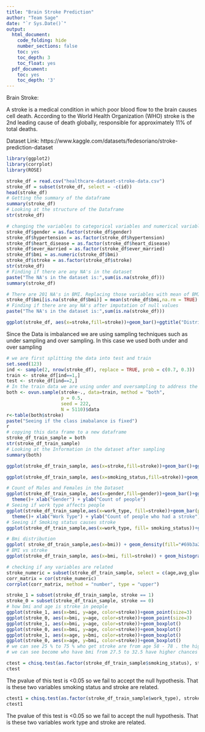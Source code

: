 ```yaml
---
title: "Brain Stroke Prediction"
author: "Team Sage"
date: "`r Sys.Date()`"
output:
  html_document:
    code_folding: hide
    number_sections: false
    toc: yes
    toc_depth: 3
    toc_float: yes
  pdf_document:
    toc: yes
    toc_depth: '3'
---
```



Brain Stroke:

A stroke is a medical condition in which poor blood flow to the brain causes cell death. According to the World Health Organization (WHO) stroke is the 2nd leading cause of death globally, responsible for approximately 11% of total deaths.

Dataset Link: https://www.kaggle.com/datasets/fedesoriano/stroke-prediction-dataset
```r
library(ggplot2)
library(corrplot)
library(ROSE)
```

```r
stroke_df = read.csv("healthcare-dataset-stroke-data.csv")
stroke_df = subset(stroke_df, select = -c(id))
head(stroke_df)
# Getting the summary of the dataframe
summary(stroke_df)
# Looking at the structure of the Dataframe
str(stroke_df)
```
```r
# changing the variables to categorical variables and numerical variables
stroke_df$gender = as.factor(stroke_df$gender)
stroke_df$hypertension = as.factor(stroke_df$hypertension)
stroke_df$heart_disease = as.factor(stroke_df$heart_disease)
stroke_df$ever_married = as.factor(stroke_df$ever_married)
stroke_df$bmi = as.numeric(stroke_df$bmi)
stroke_df$stroke = as.factor(stroke_df$stroke)
str(stroke_df)
# Finding if there are any NA's in the dataset
paste("The NA's in the dataset is:",sum(is.na(stroke_df)))
summary(stroke_df)
```
```r
# There are 201 NA's in BMI. Replacing those variables with mean of BMI
stroke_df$bmi[is.na(stroke_df$bmi)] = mean(stroke_df$bmi,na.rm = TRUE)
# Finding if there are any NA's after imputation of null values
paste("The NA's in the dataset is:",sum(is.na(stroke_df)))
```

```r
ggplot(stroke_df, aes(x=stroke,fill=stroke))+geom_bar()+ggtitle("Distribution of Target varibale(Stroke)")+ theme_bw() +  theme()+ xlab("Stroke") + ylab("Count of people")
```


Since the Data is imbalanced we are using sampling techniques such as under sampling and over sampling. In this case we used both under and over sampling 
```r
# we are first splitting the data into test and train 
set.seed(123)
ind <- sample(2, nrow(stroke_df), replace = TRUE, prob = c(0.7, 0.3))
train <- stroke_df[ind==1,]
test <- stroke_df[ind==2,]
# In the train data we are using under and oversampling to address the class imbalance problem
both <- ovun.sample(stroke~., data=train, method = "both",
                    p = 0.5,
                    seed = 222,
                    N = 5110)$data
r<-table(both$stroke)
paste("Seeing if the class imabalance is fixed")
r
# copying this data frame to a new dataframe
stroke_df_train_sample = both
str(stroke_df_train_sample)
# Looking at the Information in the dataset after sampling 
summary(both)
```
```r
ggplot(stroke_df_train_sample, aes(x=stroke,fill=stroke))+geom_bar()+ggtitle("Distribution of Target varibale after sampling")+ theme_bw() +  theme()+ xlab("Stroke") + ylab("Count of people")
```

```r

ggplot(stroke_df_train_sample, aes(x=smoking_status,fill=stroke))+geom_bar(position = "dodge")+ggtitle("People segregated based on their smoking habbits")+ theme_bw() +  theme()+ xlab("Smoking status") + ylab("Number of people")
```

```r
# Count of Males and Females in the Dataset
ggplot(stroke_df_train_sample, aes(x=gender,fill=gender))+geom_bar()+ggtitle("Count of Male and Female in the Dataset")+ theme_bw() +
  theme()+ xlab("Gender") + ylab("Count of people")
# Seeing if work type affects people
ggplot(stroke_df_train_sample,aes(x=work_type, fill=stroke))+geom_bar(position = "dodge")+ggtitle("Work Type Vs Stroke")+ theme_bw() +
  theme()+ xlab("Work Type") + ylab("Count of people who had a stroke")
# Seeing if Smoking status causes stroke
ggplot(stroke_df_train_sample,aes(x=work_type, fill= smoking_status))+geom_bar(position = "dodge")+ggtitle("Smoking habbits in different work type")+ theme_bw() + theme()+ xlab("Work Type") + ylab("Count of people ")
```

```r
# Bmi distribution
ggplot( stroke_df_train_sample,aes(x=bmi)) + geom_density(fill="#69b3a2", color="#e9ecef", alpha=0.8)+ theme_bw() + theme()+ ggtitle("BMI distribution")
# BMI vs stroke 
ggplot(stroke_df_train_sample, aes(x=bmi, fill=stroke)) + geom_histogram( color="#e9ecef", alpha=0.6, position = 'identity')+ theme_bw() + theme()

```
```r
# checking if any variables are related
stroke_numeric = subset(stroke_df_train_sample, select = c(age,avg_glucose_level,bmi))
corr_matrix = cor(stroke_numeric)
corrplot(corr_matrix, method = "number", type = "upper")

```

```r
stroke_1 = subset(stroke_df_train_sample, stroke == 1)
stroke_0 = subset(stroke_df_train_sample, stroke == 0)
# how bmi and age is stroke in people 
ggplot(stroke_1, aes(x=bmi, y=age, color=stroke))+geom_point(size=3)
ggplot(stroke_0, aes(x=bmi, y=age, color=stroke))+geom_point(size=3)
ggplot(stroke_1, aes(x=bmi, y=age, color=stroke))+geom_boxplot()
ggplot(stroke_0, aes(x=bmi, y=age, color=stroke))+geom_boxplot()
ggplot(stroke_1, aes(x=age, y=bmi, color=stroke))+geom_boxplot()
ggplot(stroke_0, aes(x=age, y=bmi, color=stroke))+geom_boxplot()
# we can see 25 % to 75 % who get stroke are from age 58 - 78 . the higher the age the chances of getting a stroke is more
# we can see become who have bmi from 27.5 to 32.5 have higher chances of stroke
```
```r
ctest = chisq.test(as.factor(stroke_df_train_sample$smoking_status), stroke_df_train_sample$stroke)
ctest
```

The pvalue of this test is <0.05 so we fail to accept the null hypothesis. That is these two variables smoking status and stroke are related.

```r
ctest1 = chisq.test(as.factor(stroke_df_train_sample$work_type), stroke_df_train_sample$stroke)
ctest1
```
The pvalue of this test is <0.05 so we fail to accept the null hypothesis. That is these two variables work type and stroke are related.


